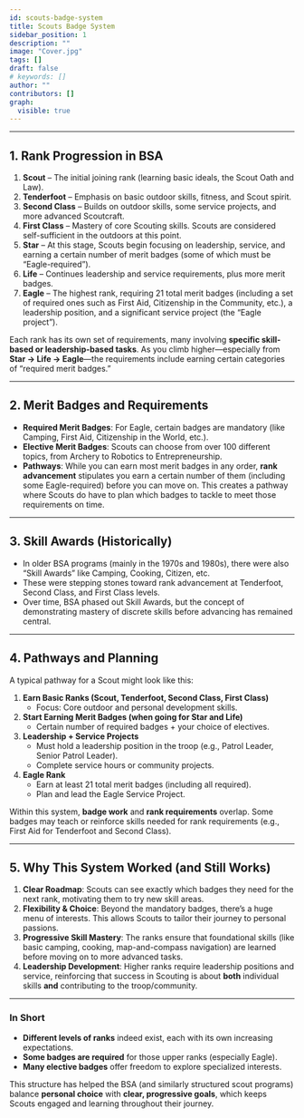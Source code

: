 ```yaml
---
id: scouts-badge-system
title: Scouts Badge System
sidebar_position: 1
description: ""
image: "Cover.jpg"
tags: []
draft: false
# keywords: []
author: ""
contributors: []
graph:
  visible: true
---
```

---

## 1. Rank Progression in BSA

1. **Scout** – The initial joining rank (learning basic ideals, the Scout Oath and Law).  
2. **Tenderfoot** – Emphasis on basic outdoor skills, fitness, and Scout spirit.  
3. **Second Class** – Builds on outdoor skills, some service projects, and more advanced Scoutcraft.  
4. **First Class** – Mastery of core Scouting skills. Scouts are considered self-sufficient in the outdoors at this point.  
5. **Star** – At this stage, Scouts begin focusing on leadership, service, and earning a certain number of merit badges (some of which must be “Eagle-required”).  
6. **Life** – Continues leadership and service requirements, plus more merit badges.  
7. **Eagle** – The highest rank, requiring 21 total merit badges (including a set of required ones such as First Aid, Citizenship in the Community, etc.), a leadership position, and a significant service project (the “Eagle project”).  

Each rank has its own set of requirements, many involving **specific skill-based or leadership-based tasks**. As you climb higher—especially from **Star → Life → Eagle**—the requirements include earning certain categories of “required merit badges.”

---

## 2. Merit Badges and Requirements

- **Required Merit Badges**: For Eagle, certain badges are mandatory (like Camping, First Aid, Citizenship in the World, etc.).  
- **Elective Merit Badges**: Scouts can choose from over 100 different topics, from Archery to Robotics to Entrepreneurship.  
- **Pathways**: While you can earn most merit badges in any order, **rank advancement** stipulates you earn a certain number of them (including some Eagle-required) before you can move on. This creates a pathway where Scouts do have to plan which badges to tackle to meet those requirements on time.

---

## 3. Skill Awards (Historically)

- In older BSA programs (mainly in the 1970s and 1980s), there were also “Skill Awards” like Camping, Cooking, Citizen, etc.  
- These were stepping stones toward rank advancement at Tenderfoot, Second Class, and First Class levels.  
- Over time, BSA phased out Skill Awards, but the concept of demonstrating mastery of discrete skills before advancing has remained central.

---

## 4. Pathways and Planning

A typical pathway for a Scout might look like this:

1. **Earn Basic Ranks (Scout, Tenderfoot, Second Class, First Class)**  
   - Focus: Core outdoor and personal development skills.  
2. **Start Earning Merit Badges (when going for Star and Life)**  
   - Certain number of required badges + your choice of electives.  
3. **Leadership + Service Projects**  
   - Must hold a leadership position in the troop (e.g., Patrol Leader, Senior Patrol Leader).  
   - Complete service hours or community projects.  
4. **Eagle Rank**  
   - Earn at least 21 total merit badges (including all required).  
   - Plan and lead the Eagle Service Project.  

Within this system, **badge work** and **rank requirements** overlap. Some badges may teach or reinforce skills needed for rank requirements (e.g., First Aid for Tenderfoot and Second Class).  

---

## 5. Why This System Worked (and Still Works)

1. **Clear Roadmap**: Scouts can see exactly which badges they need for the next rank, motivating them to try new skill areas.  
2. **Flexibility & Choice**: Beyond the mandatory badges, there’s a huge menu of interests. This allows Scouts to tailor their journey to personal passions.  
3. **Progressive Skill Mastery**: The ranks ensure that foundational skills (like basic camping, cooking, map-and-compass navigation) are learned before moving on to more advanced tasks.  
4. **Leadership Development**: Higher ranks require leadership positions and service, reinforcing that success in Scouting is about **both** individual skills **and** contributing to the troop/community.

---

### In Short

- **Different levels of ranks** indeed exist, each with its own increasing expectations.  
- **Some badges are required** for those upper ranks (especially Eagle).  
- **Many elective badges** offer freedom to explore specialized interests.  

This structure has helped the BSA (and similarly structured scout programs) balance **personal choice** with **clear, progressive goals**, which keeps Scouts engaged and learning throughout their journey.